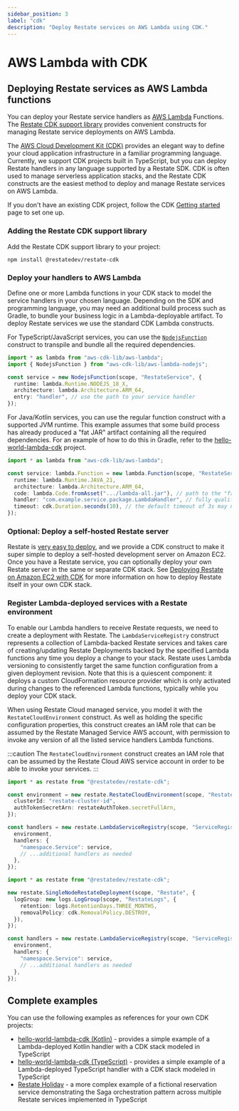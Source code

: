```yaml
---
sidebar_position: 3
label: "cdk"
description: "Deploy Restate services on AWS Lambda using CDK."
---
```



# AWS Lambda with CDK

## Deploying Restate services as AWS Lambda functions

You can deploy your Restate service handlers as [AWS Lambda](https://aws.amazon.com/lambda/) Functions.
The [Restate CDK support library](https://www.npmjs.com/package/@restatedev/restate-cdk) provides convenient constructs
for managing Restate service deployments on AWS Lambda.

The [AWS Cloud Development Kit (CDK)](https://aws.amazon.com/cdk/) provides an elegant way to define your cloud
application infrastructure in a familiar programming language. Currently, we support CDK projects built in TypeScript,
but you can deploy Restate handlers in any language supported by a Restate SDK. CDK is often used to manage serverless
application stacks, and the Restate CDK constructs are the easiest method to deploy and manage Restate services on AWS
Lambda.

If you don't have an existing CDK project, follow the CDK [Getting started](https://docs.aws.amazon.com/cdk/v2/guide/hello_world.html)
page to set one up.

### Adding the Restate CDK support library

Add the Restate CDK support library to your project:

```shell
npm install @restatedev/restate-cdk
```

### Deploy your handlers to AWS Lambda

Define one or more Lambda functions in your CDK stack to model the service handlers in your chosen language. Depending
on the SDK and programming language, you may need an additional build process such as Gradle, to bundle your business
logic in a Lambda-deployable artifact. To deploy Restate services we use the standard CDK Lambda constructs.

<Tabs groupId="sdk" queryString>
<TabItem value="typescript" label="TypeScript" default>

For TypeScript/JavaScript services, you can use the [`NodejsFunction`](https://docs.aws.amazon.com/cdk/api/v2/docs/aws-cdk-lib.aws_lambda_nodejs-readme.html)
construct to transpile and bundle all the required dependencies.

```typescript
import * as lambda from "aws-cdk-lib/aws-lambda";
import { NodejsFunction } from "aws-cdk-lib/aws-lambda-nodejs";

const service = new NodejsFunction(scope, "RestateService", {
  runtime: lambda.Runtime.NODEJS_18_X,
  architecture: lambda.Architecture.ARM_64,
  entry: "handler", // use the path to your service handler
});
```

</TabItem>
<TabItem value="jvm" label="Java" default>

For Java/Kotlin services, you can use the regular function construct with a supported JVM runtime. This example assumes
that some build process has already produced a "fat JAR" artifact containing all the required dependencies. For an
example of how to do this in Gradle, refer to the [hello-world-lambda-cdk](https://github.com/restatedev/examples/blob/main/kotlin/hello-world-lambda-cdk/lambda/build.gradle.kts)
project.

```typescript
import * as lambda from "aws-cdk-lib/aws-lambda";

const service: lambda.Function = new lambda.Function(scope, "RestateService", {
  runtime: lambda.Runtime.JAVA_21,
  architecture: lambda.Architecture.ARM_64,
  code: lambda.Code.fromAsset(".../lambda-all.jar"), // path to the "fat JAR" artifact
  handler: "com.example.service.package.LambdaHandler", // fully qualified handler class name
  timeout: cdk.Duration.seconds(10), // the default timeout of 3s may not be enough for initialization!
});
```

</TabItem>
</Tabs>

### Optional: Deploy a self-hosted Restate server 

Restate is [very easy to deploy](/restate/deployment), and we provide a CDK construct to make it super simple to deploy
a self-hosted development server on Amazon EC2. Once you have a Restate service, you can optionally deploy your own
Restate server in the same or separate CDK stack.
See [Deploying Restate on Amazon EC2 with CDK](/restate/deployment#amazon-ec2-with-cdk) for more information on how to
deploy Restate itself in your own CDK stack.

### Register Lambda-deployed services with a Restate environment

To enable our Lambda handlers to receive Restate requests, we need to create a deployment with Restate.
The `LambdaServiceRegistry` construct represents a collection of Lambda-backed Restate services and takes
care of creating/updating Restate Deployments backed by the specified Lambda functions any time you deploy a change
to your stack. Restate uses Lambda versioning to consistently target the same function configuration from a given
deployment revision. Note that this is a quiescent component: it deploys a custom CloudFormation resource provider which
is only activated during changes to the referenced Lambda functions, typically while you deploy your CDK stack. 

<Tabs>
<TabItem value="cloud" label="Restate Cloud" default>

When using Restate Cloud managed service, you model it with the `RestateCloudEnvironment` construct. As well as holding
the specific configuration properties, this construct creates an IAM role that can be assumed by the Restate Managed
Service AWS account, with permission to invoke any version of all the listed service handlers Lambda functions.

:::caution
The `RestateCloudEnvironment` construct creates an IAM role that can be assumed by the Restate Cloud AWS service account
in order to be able to invoke your services.
:::

```typescript
import * as restate from "@restatedev/restate-cdk";

const environment = new restate.RestateCloudEnvironment(scope, "RestateCloud", {
  clusterId: "restate-cluster-id",
  authTokenSecretArn: restateAuthToken.secretFullArn,
});

const handlers = new restate.LambdaServiceRegistry(scope, "ServiceRegistry", {
  environment,
  handlers: {
    "namespace.Service": service,
    // ...additional handlers as needed
  },
});
```
</TabItem>
<TabItem value="self-hosted" label="Self-hosted" default>

```typescript
import * as restate from "@restatedev/restate-cdk";

new restate.SingleNodeRestateDeployment(scope, "Restate", {
  logGroup: new logs.LogGroup(scope, "RestateLogs", {
    retention: logs.RetentionDays.THREE_MONTHS,
    removalPolicy: cdk.RemovalPolicy.DESTROY,
  }),
});

const handlers = new restate.LambdaServiceRegistry(scope, "ServiceRegistry", {
  environment,
  handlers: {
    "namespace.Service": service,
    // ...additional handlers as needed
  },
});
```
</TabItem>
</Tabs>

## Complete examples

You can use the following examples as references for your own CDK projects:

- [hello-world-lambda-cdk (Kotlin)](https://github.com/restatedev/examples/tree/main/kotlin/hello-world-lambda-cdk) -
  provides a simple example of a Lambda-deployed Kotlin handler with a CDK stack modeled in TypeScript
- [hello-world-lambda-cdk (TypeScript)](https://github.com/restatedev/examples/tree/main/typescript/hello-world-lambda-cdk) -
  provides a simple example of a Lambda-deployed TypeScript handler with a CDK stack modeled in TypeScript
- [Restate Holiday](https://github.com/restatedev/restate-holiday) - a more complex example of a fictional reservation
  service demonstrating the Saga orchestration pattern across multiple Restate services implemented in TypeScript
